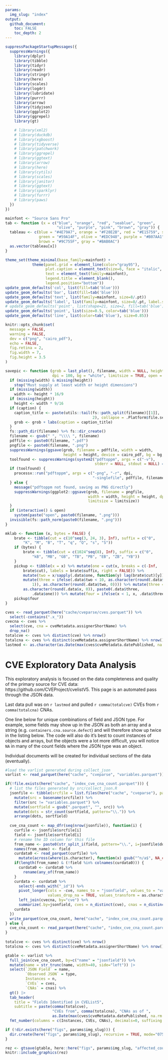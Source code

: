 ```yaml
---
params:
  img_slug: "index"
output:
  github_document:
    toc: FALSE
    toc_depth: 2
---
```


```r
suppressPackageStartupMessages({
  suppressWarnings({
    library(dplyr)
    library(tibble)
    library(tidyr)
    library(readr)
    library(stringr)
    library(here)
    library(scales)
    library(log4r)
    library(lubridate)
    library(purrr)
    library(arrow)
    library(tidyjson)
    library(ggplot2)
    library(ggrepel)
    library(gt)

    # library(xml2)
    # library(duckdb)
    # library(xgboost)
    # library(tidyverse)
    # library(patchwork)
    # library(ggrepel)
    # library(ggtext)
    # library(arrow)
    # library(here)
    # library(cytils)
    # library(scales)
    # library(janitor)
    # library(ggtext)
    # library(sparklyr)
    # library(furrr)
    # library(paws)
  })
})

mainfont <- "Source Sans Pro"
tab <- function (x = c("blue", "orange", "red", "seablue", "green", 
                       "olive", "purple", "pink", "brown", "gray")) {
  tableau <- c(blue = "#4E79A7", orange = "#F28E2B", red = "#E15759", seablue = "#76B7B2", 
               green = "#59A14F", olive = "#EDC948", purple = "#B07AA1", pink = "#FF9DA7", 
               brown = "#9C755F", gray = "#BAB0AC")
  as.vector(tableau[x])
}

theme_set(theme_minimal(base_family=mainfont) +
            theme(panel.grid = element_line(color="gray95"),
                  plot.caption = element_text(size=6, face = "italic", color="gray60"),
                  text = element_text(family=mainfont),
                  legend.title = element_blank(),
                  legend.position="bottom"))
update_geom_defaults('col', list(fill=tab('blue')))
update_geom_defaults('bar', list(fill=tab('blue')))
update_geom_defaults('text', list(family=mainfont, size=8/.pt))
update_geom_defaults('label', list(family=mainfont, size=8/.pt, label.size=NA))
# update_geom_defaults('point', list(shape=21, size=2, fill=tab('blue'), color='white'))
update_geom_defaults('point', list(size=0.5, color=tab('blue')))
update_geom_defaults('line', list(color=tab('blue'), size=0.85))

knitr::opts_chunk$set(
  message = FALSE,
  warning = FALSE, 
  dev = c("png", "cairo_pdf"),
  echo = FALSE,
  fig.retina = 2,
  fig.width = 7,
  fig.height = 3.5
)

```

```r
savepic <- function (grob = last_plot(), filename, width = NULL, height = NULL, 
                     dpi = 100, bg = "white", limitsize = TRUE, open = TRUE, caption = FALSE) {
  if (missing(width) & missing(height)) 
    stop("Must supply at least width or height dimensions")
  if (missing(width)) 
    width <- height * 16/9
  if (missing(height)) 
    height <- width * 9/16
  if (caption) {
    caption_title <- paste(utils::tail(fs::path_split(filename)[[1]], 
                                       2), collapse = .Platform$file.sep)
    grob <- grob + labs(caption = caption_title)
  }
  fs::path_dir(filename) %>% fs::dir_create()
  filename <- gsub(" ", "\\\\ ", filename)
  pdffile <- paste0(filename, ".pdf")
  pngfile <- paste0(filename, ".png")
  suppressWarnings(ggsave(grob, filename = pdffile, width = width, 
                          height = height, device = cairo_pdf, bg = bg, limitsize = limitsize))
  toolfound <- suppressWarnings(system2("pdftoppm", args = c("-v"), 
                                        stderr = NULL, stdout = NULL) == 0)
  if (toolfound) {
    processx::run("pdftoppm", args = c("-png", "-r", dpi, 
                                       "-singlefile", pdffile, filename))
  } else {
    message("pdftoppm not found, saving as PNG directly")
    suppressWarnings(ggplot2::ggsave(grob, filename = pngfile, 
                                     width = width, height = height, dpi = dpi, bg = bg, 
                                     limitsize = limitsize))
  }
  if (interactive() & open) 
    system(paste("open", paste0(filename, ".png")))
  invisible(fs::path_norm(paste0(filename, ".png")))
}

mklab <- function (x, bytes = FALSE) {
    brate <- tibble(cut = c(10^seq(3, 24, 3), Inf), suffix = c("0", 
        "K", "M", "B", "T", "q", "Q", "s", "S"))
    if (bytes) {
        brate <- tibble(cut = c(1024^seq(8), Inf), suffix = c("0", 
            "kB", "MB", "GB", "TB", "PB", "EB", "ZB", "YB"))
    }
    pickup <- tibble(x = x) %>% mutate(one = cut(x, breaks = c(-Inf, 
        brate$cut), labels = brate$suffix, right = FALSE)) %>% 
        mutate(two = x/sapply(.data$one, function(y) lag(brate$cut)[y])) %>% 
        mutate(three = ifelse(.data$two < 10, as.character(round(.data$two, 
            1)), as.character(round(.data$two, 0)))) %>% mutate(three = ifelse(is.na(.data$three), 
        as.character(round(.data$x, 0)), paste0(.data$three, 
            .data$one))) %>% mutate(four = ifelse(x < 1, x, .data$three))
    pickup$four
}

cves <- read_parquet(here("cache/cveparse/cves.parquet")) %>% 
  select(-contains(".x_"))
cvecna <- cves %>% 
  select(cve, cna = cveMetadata.assignerShortName) %>% 
  drop_na()
totalcve <- cves %>% distinct(cve) %>% nrow()
totalcna <- cves %>% distinct(cveMetadata.assignerShortName) %>% nrow()
lastmod <- as.character(as.Date(max(cves$cveMetadata.datePublished, na.rm = TRUE)))

```

# CVE Exploratory Data Analysis

This exploratory analysis is focused on the data completeness and quality of the primary source for CVE data: https://github.com/CVEProject/cvelistV5.  This page is an automated pass through the JSON data. 

Last data pull was on `r lastmod` and pulled `r comma(totalcve)` CVEs from `r comma(totalcna)` CNAs. 

One line below for unique combinations of field and JSON type. For example, some fields may show up in the JSON
as both an array and a string (e.g. `containers.cna.source.defect`) and will therefore show up twice in the listing below. The code will also do it's best to count instances of objects and arrays, but the objects were a lot more difficult, you will notice `NA` in many of the count fields where the JSON type was an object. 

Individual documents will be created for individual sections of the data (eventually).



```r
#load the varlist generated during collect_json 
varlist <- read_parquet(here("cache", "cveparse", "variables.parquet")) 

if(!file.exists(here("cache", "index_cve_cna_count.parquet"))) {
  # list the files generated by src/collect_json.R
  jsonfile <- tibble(srcfile = list.files(here("cache", "cveparse"), pattern=".parquet$", full.names = TRUE)) %>% 
    mutate(src = basename(srcfile)) %>% 
    filter(src != "variables.parquet") %>%
    mutate(sortfield = gsub(".parquet", "", src)) %>% 
    mutate(dots = str_count(sortfield, pattern="\\.")) %>% 
    arrange(dots, sortfield)
  
  cve_cna_count <- map_dfr(seq(nrow(jsonfile)), function(i) {
    curfile <- jsonfile$srcfile[i]
    field <- jsonfile$sortfield[i]
    # rename the ID column for this file
    from_name <- paste0(str_split_i(field, pattern="\\.", i=jsonfile$dots[i]+1), "_id")
    names(from_name) <- field
    curdata0 <- read_parquet(curfile) %>% 
      mutate(across(where(is.character), function(x) gsub("^n/a$", NA_character_, x)))
    if(length(from_name) & (!field %in% colnames(curdata0))) {
      curdata0 <- curdata0 %>% 
        rename(any_of(from_name))
    }
    curdata <- curdata0 %>% 
      select(-ends_with("_id")) %>% 
      pivot_longer(cols = -cve, names_to = "jsonfield", values_to = "value", 
                   values_drop_na = TRUE, values_transform = as.character) %>%
      left_join(cvecna, by="cve") %>% 
      summarize(.by=jsonfield, cves = n_distinct(cve), cnas = n_distinct(cna))
    curdata
  })
  write_parquet(cve_cna_count, here("cache", "index_cve_cna_count.parquet"))
} else {
  cve_cna_count <- read_parquet(here("cache", "index_cve_cna_count.parquet"))
}
  
totalcve <- cves %>% distinct(cve) %>% nrow()
totalcna <- cves %>% distinct(cveMetadata.assignerShortName) %>% nrow()

gtable <- varlist %>% 
  full_join(cve_cna_count, by=c("name" = "jsonfield")) %>%
  mutate(name = str_trunc(name, width=40, side="left")) |> 
  select(`JSON Field` = name, 
         `Observed JSON` = type,
         Instances = n,
         `CVEs` = cves,
         `CNAs` = cnas) %>% 
  gt() |> 
  tab_header(
    title = "Fields Identified in CVEList5",
    subtitle = paste(comma(totalcve), 
                     "CVEs from", comma(totalcna), "CNAs as of ", 
                     as.Date(max(cves$cveMetadata.datePublished, na.rm = TRUE)))) |>
  fmt_number(columns = c(Instances, CVEs, CNAs), decimals=0, suffixing = FALSE) 

if (!dir.exists(here("figs", params$img_slug))) {
  dir.create(here("figs", params$img_slug), recursive = TRUE, mode="0755")
}

rez <- gtsave(gtable, here::here("figs", params$img_slug, "affected_counts_table.png"))
knitr::include_graphics(rez)

```

